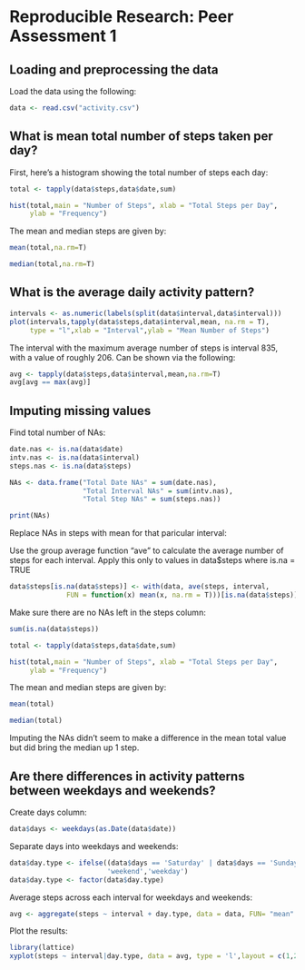 # Reproducible Research: Peer Assessment 1


## Loading and preprocessing the data

Load the data using the following:

```r
data <- read.csv("activity.csv")
```


## What is mean total number of steps taken per day?

First, here's a histogram showing the total number of steps each day:

```r

total <- tapply(data$steps,data$date,sum)

hist(total,main = "Number of Steps", xlab = "Total Steps per Day", 
     ylab = "Frequency")
```

The mean and median steps are given by:

```r
mean(total,na.rm=T)

median(total,na.rm=T)
```

## What is the average daily activity pattern?

```r
intervals <- as.numeric(labels(split(data$interval,data$interval)))
plot(intervals,tapply(data$steps,data$interval,mean, na.rm = T),
     type = "l",xlab = "Interval",ylab = "Mean Number of Steps")
```

The interval with the maximum average number of steps is interval 835, with a value of roughly 206.  Can be shown via the following:
```r
avg <- tapply(data$steps,data$interval,mean,na.rm=T)
avg[avg == max(avg)]
```

## Imputing missing values

Find total number of NAs:
```r
date.nas <- is.na(data$date)
intv.nas <- is.na(data$interval)
steps.nas <- is.na(data$steps)

NAs <- data.frame("Total Date NAs" = sum(date.nas), 
                  "Total Interval NAs" = sum(intv.nas),
                  "Total Step NAs" = sum(steps.nas))

print(NAs)
```

Replace NAs in steps with mean for that paricular interval:

Use the group average function "ave" to calculate the average number of steps for each interval.  Apply this only to values in data$steps where is.na = TRUE

```r
data$steps[is.na(data$steps)] <- with(data, ave(steps, interval, 
              FUN = function(x) mean(x, na.rm = T)))[is.na(data$steps)]
```

Make sure there are no NAs left in the steps column:
```r
sum(is.na(data$steps))
```


```r
total <- tapply(data$steps,data$date,sum)

hist(total,main = "Number of Steps", xlab = "Total Steps per Day", 
     ylab = "Frequency")
```

The mean and median steps are given by:

```r
mean(total)

median(total)
```

Imputing the NAs didn't seem to make a difference in the mean total value but did bring the median up 1 step.

## Are there differences in activity patterns between weekdays and weekends?

Create days column:
```r
data$days <- weekdays(as.Date(data$date))
```

Separate days into weekdays and weekends:

```r
data$day.type <- ifelse((data$days == 'Saturday' | data$days == 'Sunday'),
                        'weekend','weekday')
data$day.type <- factor(data$day.type)
```

Average steps across each interval for weekdays and weekends:
```r
avg <- aggregate(steps ~ interval + day.type, data = data, FUN= "mean" )
```

Plot the results:
```r
library(lattice)
xyplot(steps ~ interval|day.type, data = avg, type = 'l',layout = c(1,2))
```
